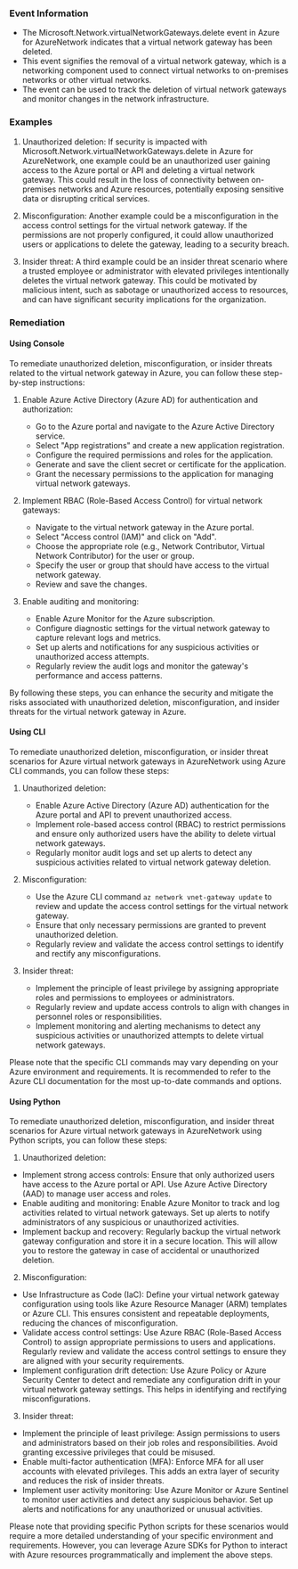 
### Event Information

- The Microsoft.Network.virtualNetworkGateways.delete event in Azure for AzureNetwork indicates that a virtual network gateway has been deleted.
- This event signifies the removal of a virtual network gateway, which is a networking component used to connect virtual networks to on-premises networks or other virtual networks.
- The event can be used to track the deletion of virtual network gateways and monitor changes in the network infrastructure.


### Examples

1. Unauthorized deletion: If security is impacted with Microsoft.Network.virtualNetworkGateways.delete in Azure for AzureNetwork, one example could be an unauthorized user gaining access to the Azure portal or API and deleting a virtual network gateway. This could result in the loss of connectivity between on-premises networks and Azure resources, potentially exposing sensitive data or disrupting critical services.

2. Misconfiguration: Another example could be a misconfiguration in the access control settings for the virtual network gateway. If the permissions are not properly configured, it could allow unauthorized users or applications to delete the gateway, leading to a security breach.

3. Insider threat: A third example could be an insider threat scenario where a trusted employee or administrator with elevated privileges intentionally deletes the virtual network gateway. This could be motivated by malicious intent, such as sabotage or unauthorized access to resources, and can have significant security implications for the organization.

### Remediation

#### Using Console

To remediate unauthorized deletion, misconfiguration, or insider threats related to the virtual network gateway in Azure, you can follow these step-by-step instructions:

1. Enable Azure Active Directory (Azure AD) for authentication and authorization:
   - Go to the Azure portal and navigate to the Azure Active Directory service.
   - Select "App registrations" and create a new application registration.
   - Configure the required permissions and roles for the application.
   - Generate and save the client secret or certificate for the application.
   - Grant the necessary permissions to the application for managing virtual network gateways.

2. Implement RBAC (Role-Based Access Control) for virtual network gateways:
   - Navigate to the virtual network gateway in the Azure portal.
   - Select "Access control (IAM)" and click on "Add".
   - Choose the appropriate role (e.g., Network Contributor, Virtual Network Contributor) for the user or group.
   - Specify the user or group that should have access to the virtual network gateway.
   - Review and save the changes.

3. Enable auditing and monitoring:
   - Enable Azure Monitor for the Azure subscription.
   - Configure diagnostic settings for the virtual network gateway to capture relevant logs and metrics.
   - Set up alerts and notifications for any suspicious activities or unauthorized access attempts.
   - Regularly review the audit logs and monitor the gateway's performance and access patterns.

By following these steps, you can enhance the security and mitigate the risks associated with unauthorized deletion, misconfiguration, and insider threats for the virtual network gateway in Azure.

#### Using CLI

To remediate unauthorized deletion, misconfiguration, or insider threat scenarios for Azure virtual network gateways in AzureNetwork using Azure CLI commands, you can follow these steps:

1. Unauthorized deletion:
   - Enable Azure Active Directory (Azure AD) authentication for the Azure portal and API to prevent unauthorized access.
   - Implement role-based access control (RBAC) to restrict permissions and ensure only authorized users have the ability to delete virtual network gateways.
   - Regularly monitor audit logs and set up alerts to detect any suspicious activities related to virtual network gateway deletion.

2. Misconfiguration:
   - Use the Azure CLI command `az network vnet-gateway update` to review and update the access control settings for the virtual network gateway.
   - Ensure that only necessary permissions are granted to prevent unauthorized deletion.
   - Regularly review and validate the access control settings to identify and rectify any misconfigurations.

3. Insider threat:
   - Implement the principle of least privilege by assigning appropriate roles and permissions to employees or administrators.
   - Regularly review and update access controls to align with changes in personnel roles or responsibilities.
   - Implement monitoring and alerting mechanisms to detect any suspicious activities or unauthorized attempts to delete virtual network gateways.

Please note that the specific CLI commands may vary depending on your Azure environment and requirements. It is recommended to refer to the Azure CLI documentation for the most up-to-date commands and options.

#### Using Python

To remediate unauthorized deletion, misconfiguration, and insider threat scenarios for Azure virtual network gateways in AzureNetwork using Python scripts, you can follow these steps:

1. Unauthorized deletion:
- Implement strong access controls: Ensure that only authorized users have access to the Azure portal or API. Use Azure Active Directory (AAD) to manage user access and roles.
- Enable auditing and monitoring: Enable Azure Monitor to track and log activities related to virtual network gateways. Set up alerts to notify administrators of any suspicious or unauthorized activities.
- Implement backup and recovery: Regularly backup the virtual network gateway configuration and store it in a secure location. This will allow you to restore the gateway in case of accidental or unauthorized deletion.

2. Misconfiguration:
- Use Infrastructure as Code (IaC): Define your virtual network gateway configuration using tools like Azure Resource Manager (ARM) templates or Azure CLI. This ensures consistent and repeatable deployments, reducing the chances of misconfiguration.
- Validate access control settings: Use Azure RBAC (Role-Based Access Control) to assign appropriate permissions to users and applications. Regularly review and validate the access control settings to ensure they are aligned with your security requirements.
- Implement configuration drift detection: Use Azure Policy or Azure Security Center to detect and remediate any configuration drift in your virtual network gateway settings. This helps in identifying and rectifying misconfigurations.

3. Insider threat:
- Implement the principle of least privilege: Assign permissions to users and administrators based on their job roles and responsibilities. Avoid granting excessive privileges that could be misused.
- Enable multi-factor authentication (MFA): Enforce MFA for all user accounts with elevated privileges. This adds an extra layer of security and reduces the risk of insider threats.
- Implement user activity monitoring: Use Azure Monitor or Azure Sentinel to monitor user activities and detect any suspicious behavior. Set up alerts and notifications for any unauthorized or unusual activities.

Please note that providing specific Python scripts for these scenarios would require a more detailed understanding of your specific environment and requirements. However, you can leverage Azure SDKs for Python to interact with Azure resources programmatically and implement the above steps.

